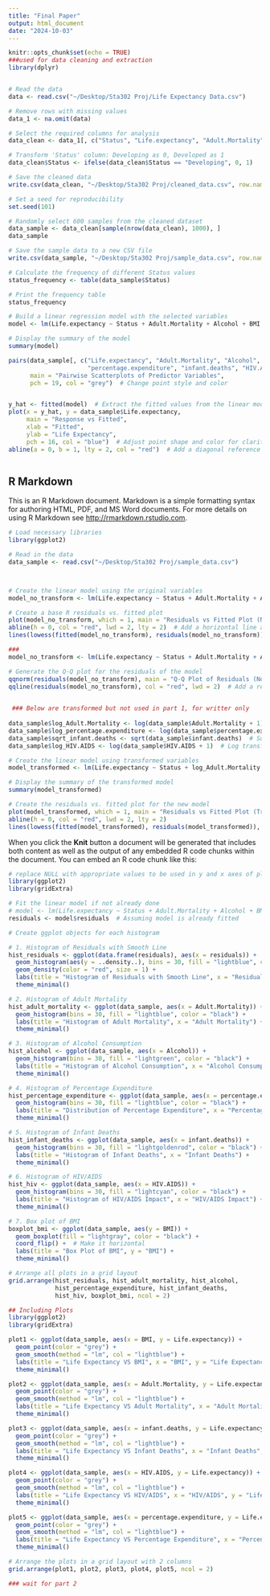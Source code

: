 ```yaml
---
title: "Final Paper"
output: html_document
date: "2024-10-03"
---
```


```r
knitr::opts_chunk$set(echo = TRUE)
###used for data cleaning and extraction
library(dplyr)


# Read the data
data <- read.csv("~/Desktop/Sta302 Proj/Life Expectancy Data.csv")

# Remove rows with missing values
data_1 <- na.omit(data)

# Select the required columns for analysis
data_clean <- data_1[, c("Status", "Life.expectancy", "Adult.Mortality", "Alcohol", "BMI", "infant.deaths", "percentage.expenditure","HIV.AIDS")]

# Transform 'Status' column: Developing as 0, Developed as 1
data_clean$Status <- ifelse(data_clean$Status == "Developing", 0, 1)

# Save the cleaned data
write.csv(data_clean, "~/Desktop/Sta302 Proj/cleaned_data.csv", row.names = FALSE)

# Set a seed for reproducibility
set.seed(101)

# Randomly select 600 samples from the cleaned dataset
data_sample <- data_clean[sample(nrow(data_clean), 1000), ]
data_sample

# Save the sample data to a new CSV file
write.csv(data_sample, "~/Desktop/Sta302 Proj/sample_data.csv", row.names = FALSE)

# Calculate the frequency of different Status values
status_frequency <- table(data_sample$Status)

# Print the frequency table
status_frequency
```


```r
# Build a linear regression model with the selected variables
model <- lm(Life.expectancy ~ Status + Adult.Mortality + Alcohol + BMI + percentage.expenditure + infant.deaths + HIV.AIDS, data = data_sample)

# Display the summary of the model
summary(model)

pairs(data_sample[, c("Life.expectancy", "Adult.Mortality", "Alcohol", "BMI", 
                      "percentage.expenditure", "infant.deaths", "HIV.AIDS")],
      main = "Pairwise Scatterplots of Predictor Variables",
      pch = 19, col = "grey")  # Change point style and color


y_hat <- fitted(model)  # Extract the fitted values from the linear model
plot(x = y_hat, y = data_sample$Life.expectancy, 
     main = "Response vs Fitted", 
     xlab = "Fitted", 
     ylab = "Life Expectancy", 
     pch = 16, col = "blue")  # Adjust point shape and color for clarity
abline(a = 0, b = 1, lty = 2, col = "red")  # Add a diagonal reference line



```
## R Markdown

This is an R Markdown document. Markdown is a simple formatting syntax for authoring HTML, PDF, and MS Word documents. For more details on using R Markdown see <http://rmarkdown.rstudio.com>.
```r
# Load necessary libraries
library(ggplot2)

# Read in the data
data_sample <- read.csv("~/Desktop/Sta302 Proj/sample_data.csv")



# Create the linear model using the original variables
model_no_transform <- lm(Life.expectancy ~ Status + Adult.Mortality + Alcohol + BMI + percentage.expenditure + infant.deaths + HIV.AIDS, data = data_sample)

# Create a base R residuals vs. fitted plot
plot(model_no_transform, which = 1, main = "Residuals vs Fitted Plot (No Transformations)", col = "blue", pch = 16, cex = 1.2)
abline(h = 0, col = "red", lwd = 2, lty = 2)  # Add a horizontal line at 0
lines(lowess(fitted(model_no_transform), residuals(model_no_transform)), col = "pink", lwd = 2)  # Add a smoothed line

###
model_no_transform <- lm(Life.expectancy ~ Status + Adult.Mortality + Alcohol + BMI + percentage.expenditure + infant.deaths + HIV.AIDS, data = data_sample)

# Generate the Q-Q plot for the residuals of the model
qqnorm(residuals(model_no_transform), main = "Q-Q Plot of Residuals (No Transformations)")
qqline(residuals(model_no_transform), col = "red", lwd = 2)  # Add a reference line
 

 ### Below are transformed but not used in part 1, for writter only
  
data_sample$log_Adult.Mortality <- log(data_sample$Adult.Mortality + 1)  # Log transform of Adult Mortality
data_sample$log_percentage.expenditure <- log(data_sample$percentage.expenditure + 1)  # Log transform of Percentage Expenditure
data_sample$sqrt_infant.deaths <- sqrt(data_sample$infant.deaths)  # Square root transformation of Infant Deaths
data_sample$log_HIV.AIDS <- log(data_sample$HIV.AIDS + 1)  # Log transform of HIV.AIDS

# Create the linear model using transformed variables
model_transformed <- lm(Life.expectancy ~ Status + log_Adult.Mortality + Alcohol + BMI + log_percentage.expenditure + sqrt_infant.deaths + log_HIV.AIDS, data = data_sample)

# Display the summary of the transformed model
summary(model_transformed)

# Create the residuals vs. fitted plot for the new model
plot(model_transformed, which = 1, main = "Residuals vs Fitted Plot (Transformed Variables)", col = "blue", pch = 16, cex = 1.2)
abline(h = 0, col = "red", lwd = 2, lty = 2)
lines(lowess(fitted(model_transformed), residuals(model_transformed)), col = "pink", lwd = 2)

```
When you click the **Knit** button a document will be generated that includes both content as well as the output of any embedded R code chunks within the document. You can embed an R code chunk like this:

```r
# replace NULL with appropriate values to be used in y and x axes of plot respectively.
library(ggplot2)
library(gridExtra)

# Fit the linear model if not already done
# model <- lm(Life.expectancy ~ Status + Adult.Mortality + Alcohol + BMI + percentage.expenditure + infant.deaths + HIV.AIDS, data = data_sample)
residuals <- model$residuals  # Assuming model is already fitted

# Create ggplot objects for each histogram

# 1. Histogram of Residuals with Smooth Line
hist_residuals <- ggplot(data.frame(residuals), aes(x = residuals)) +
  geom_histogram(aes(y = ..density..), bins = 30, fill = "lightblue", color = "black") +
  geom_density(color = "red", size = 1) +
  labs(title = "Histogram of Residuals with Smooth Line", x = "Residuals") +
  theme_minimal()

# 2. Histogram of Adult Mortality
hist_adult_mortality <- ggplot(data_sample, aes(x = Adult.Mortality)) +
  geom_histogram(bins = 30, fill = "lightblue", color = "black") +
  labs(title = "Histogram of Adult Mortality", x = "Adult Mortality") +
  theme_minimal()

# 3. Histogram of Alcohol Consumption
hist_alcohol <- ggplot(data_sample, aes(x = Alcohol)) +
  geom_histogram(bins = 30, fill = "lightgreen", color = "black") +
  labs(title = "Histogram of Alcohol Consumption", x = "Alcohol Consumption") +
  theme_minimal()

# 4. Histogram of Percentage Expenditure
hist_percentage_expenditure <- ggplot(data_sample, aes(x = percentage.expenditure)) +
  geom_histogram(bins = 30, fill = "lightblue", color = "black") +
  labs(title = "Distribution of Percentage Expenditure", x = "Percentage Expenditure") +
  theme_minimal()

# 5. Histogram of Infant Deaths
hist_infant_deaths <- ggplot(data_sample, aes(x = infant.deaths)) +
  geom_histogram(bins = 30, fill = "lightgoldenrod", color = "black") +
  labs(title = "Histogram of Infant Deaths", x = "Infant Deaths") +
  theme_minimal()

# 6. Histogram of HIV/AIDS
hist_hiv <- ggplot(data_sample, aes(x = HIV.AIDS)) +
  geom_histogram(bins = 30, fill = "lightcyan", color = "black") +
  labs(title = "Histogram of HIV/AIDS Impact", x = "HIV/AIDS Impact") +
  theme_minimal()

# 7. Box plot of BMI
boxplot_bmi <- ggplot(data_sample, aes(y = BMI)) +
  geom_boxplot(fill = "lightgray", color = "black") +
  coord_flip() +  # Make it horizontal
  labs(title = "Box Plot of BMI", y = "BMI") +
  theme_minimal()

# Arrange all plots in a grid layout
grid.arrange(hist_residuals, hist_adult_mortality, hist_alcohol, 
             hist_percentage_expenditure, hist_infant_deaths, 
             hist_hiv, boxplot_bmi, ncol = 2)

```

```r
## Including Plots
library(ggplot2)
library(gridExtra)

plot1 <- ggplot(data_sample, aes(x = BMI, y = Life.expectancy)) +
  geom_point(color = "grey") +
  geom_smooth(method = "lm", col = "lightblue") +
  labs(title = "Life Expectancy VS BMI", x = "BMI", y = "Life Expectancy") +
  theme_minimal()

plot2 <- ggplot(data_sample, aes(x = Adult.Mortality, y = Life.expectancy)) +
  geom_point(color = "grey") +
  geom_smooth(method = "lm", col = "lightblue") +
  labs(title = "Life Expectancy VS Adult Mortality", x = "Adult Mortality", y = "Life Expectancy") +
  theme_minimal()

plot3 <- ggplot(data_sample, aes(x = infant.deaths, y = Life.expectancy)) +
  geom_point(color = "grey") +
  geom_smooth(method = "lm", col = "lightblue") +
  labs(title = "Life Expectancy VS Infant Deaths", x = "Infant Deaths", y = "Life Expectancy") +
  theme_minimal()

plot4 <- ggplot(data_sample, aes(x = HIV.AIDS, y = Life.expectancy)) +
  geom_point(color = "grey") +
  geom_smooth(method = "lm", col = "lightblue") +
  labs(title = "Life Expectancy VS HIV/AIDS", x = "HIV/AIDS", y = "Life Expectancy") +
  theme_minimal()

plot5 <- ggplot(data_sample, aes(x = percentage.expenditure, y = Life.expectancy)) +
  geom_point(color = "grey") +
  geom_smooth(method = "lm", col = "lightblue") +
  labs(title = "Life Expectancy VS Percentage Expenditure", x = "Percentage Expenditure", y = "Life Expectancy") +
  theme_minimal()

# Arrange the plots in a grid layout with 2 columns
grid.arrange(plot1, plot2, plot3, plot4, plot5, ncol = 2)
```

```r

### wait for part 2 
```
